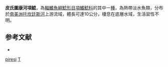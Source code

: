 {{Speciesbox
| taxon = Tocantinsia piresi
| binomial_authority = [[Miranda_Ribeiro|Miranda Ribeiro]], 1920
| status = NE
| status_system = IUCN3.1
}}
'''皮氏圖康河項鯰'''，為[[輻鰭魚綱|輻鰭魚綱]][[鯰形目|鯰形目]][[項鰭鯰科|項鰭鯰科]]的其中一[[種|種]]，為熱帶淡水魚類，分布於[[南美洲|南美洲]][[托坎廷斯河|托坎廷斯河]]上游流域，體長可達10公分，棲息在底層水域，生活習性不明。

==参考文献==
*{{FishBase_species|genus=Tocantinsia|species=piresi|year=2015|month=5}}

{{Taxonbar}}
[[Category:圖康河項鯰屬|piresi]]
[[Category:1920年描述的鱼类|T]]